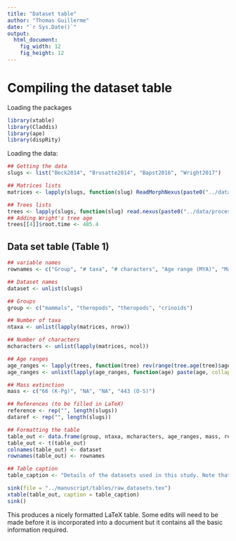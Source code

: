 ```yaml
---
title: "Dataset table"
author: "Thomas Guillerme"
date: "`r Sys.Date()`"
output:
  html_document:
    fig_width: 12
    fig_height: 12
---
```


# Compiling the dataset table

Loading the packages

```r
library(xtable)
library(Claddis)
library(ape)
library(dispRity)
```

Loading the data:

```r
## Getting the data
slugs <- list("Beck2014", "Brusatte2014", "Bapst2016", "Wright2017")

## Matrices lists
matrices <- lapply(slugs, function(slug) ReadMorphNexus(paste0("../data/matrices/", slug, ".nex"))$matrix )

## Trees lists
trees <- lapply(slugs, function(slug) read.nexus(paste0("../data/processed/tree.", slug, ".tre")))
## Adding Wright's tree age
trees[[4]]$root.time <- 485.4
```

## Data set table (Table 1)

```r
## variable names
rownames <- c("Group", "# taxa", "# characters", "Age range (MYA)", "Mass extinction (MYA)", "Reference", "Data reference")

## Dataset names
dataset <- unlist(slugs)

## Groups
group <- c("mammals", "theropods", "theropods", "crinoids")

## Number of taxa
ntaxa <- unlist(lapply(matrices, nrow))

## Number of characters
mcharacters <- unlist(lapply(matrices, ncol))

## Age ranges
age_ranges <- lapply(trees, function(tree) rev(range(tree.age(tree)$age)))
age_ranges <- unlist(lapply(age_ranges, function(age) paste(age, collapse = " - ")))

## Mass extinction
mass <- c("66 (K-Pg)", "NA", "NA", "443 (O-S)")

## References (to be filled in LaTeX)
reference <- rep("", length(slugs))
dataref <- rep("", length(slugs))

## Formatting the table
table_out <- data.frame(group, ntaxa, mcharacters, age_ranges, mass, reference, dataref)
table_out <- t(table_out)
colnames(table_out) <- dataset
rownames(table_out) <- rownames

## Table caption
table_caption <- "Details of the datasets used in this study. Note that although Brusatte2014 and Bapst2016 cross the Cretaceaous Palaeogene (K-Pg) mass extinction there are not enough taxa post K-Pg to investigate the effects of the mass extinction on disparity."

sink(file = "../manuscript/tables/raw_datasets.tex")
xtable(table_out, caption = table_caption)
sink()
```

This produces a nicely formatted LaTeX table. Some edits will need to be made before it is incorporated into a document but it contains all the basic information required.

